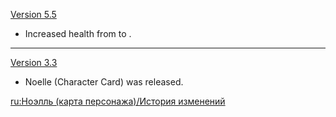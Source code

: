 {{Change History/Header}}
[[Version 5.5]]
* Increased health from {{TCG Health|10}} to {{TCG Health|12}}.
----
[[Version 3.3]]
* Noelle (Character Card) was released.
<noinclude>
[[ru:Ноэлль (карта персонажа)/История изменений]]
</noinclude>